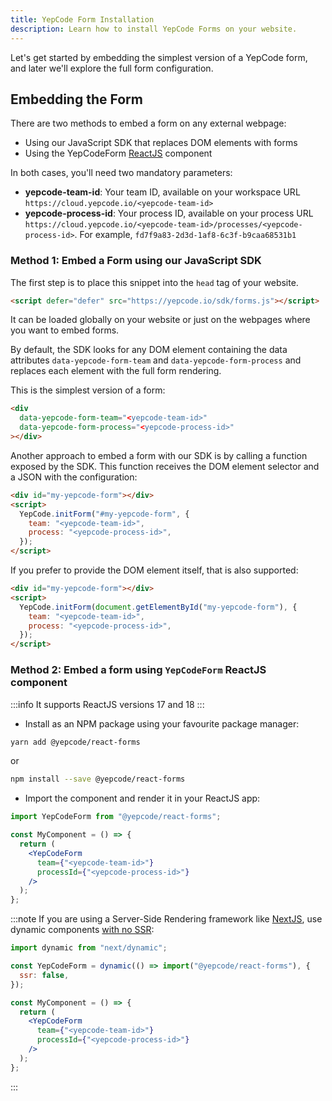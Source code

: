 ```yaml
---
title: YepCode Form Installation
description: Learn how to install YepCode Forms on your website.
---
```



Let's get started by embedding the simplest version of a YepCode form, and later we'll explore the full form configuration.

## Embedding the Form

There are two methods to embed a form on any external webpage:

- Using our JavaScript SDK that replaces DOM elements with forms
- Using the YepCodeForm [ReactJS](https://reactjs.org/) component

In both cases, you'll need two mandatory parameters:

- **yepcode-team-id**: Your team ID, available on your workspace URL `https://cloud.yepcode.io/<yepcode-team-id>`
- **yepcode-process-id**: Your process ID, available on your process URL `https://cloud.yepcode.io/<yepcode-team-id>/processes/<yepcode-process-id>`. For example, `fd7f9a83-2d3d-1af8-6c3f-b9caa68531b1`

### Method 1: Embed a Form using our JavaScript SDK

The first step is to place this snippet into the `head` tag of your website.

```html
<script defer="defer" src="https://yepcode.io/sdk/forms.js"></script>
```

It can be loaded globally on your website or just on the webpages where you want to embed forms.

<Tabs>
  <TabItem
    value="data"
    label="Init forms using data attributes"
  >
By default, the SDK looks for any DOM element containing the data attributes <code>data-yepcode-form-team</code> and <code>data-yepcode-form-process</code> and replaces each element with the full form rendering.

This is the simplest version of a form:

```html
<div
  data-yepcode-form-team="<yepcode-team-id>"
  data-yepcode-form-process="<yepcode-process-id>"
></div>
```

  </TabItem>
  <TabItem
    value="function"
    label="Init forms using YepCode.initForm function"
  >
Another approach to embed a form with our SDK is by calling a function exposed by the SDK. This function receives the DOM element selector and a JSON with the configuration:

```html
<div id="my-yepcode-form"></div>
<script>
  YepCode.initForm("#my-yepcode-form", {
    team: "<yepcode-team-id>",
    process: "<yepcode-process-id>",
  });
</script>
```

If you prefer to provide the DOM element itself, that is also supported:

```html
<div id="my-yepcode-form"></div>
<script>
  YepCode.initForm(document.getElementById("my-yepcode-form"), {
    team: "<yepcode-team-id>",
    process: "<yepcode-process-id>",
  });
</script>
```

  </TabItem>
</Tabs>

### Method 2: Embed a form using `YepCodeForm` ReactJS component

:::info
It supports ReactJS versions 17 and 18
:::

- Install as an NPM package using your favourite package manager:

```sh
yarn add @yepcode/react-forms
```

or

```sh
npm install --save @yepcode/react-forms
```

- Import the component and render it in your ReactJS app:

```jsx
import YepCodeForm from "@yepcode/react-forms";

const MyComponent = () => {
  return (
    <YepCodeForm
      team={"<yepcode-team-id>"}
      processId={"<yepcode-process-id>"}
    />
  );
};
```

:::note
If you are using a Server-Side Rendering framework like [NextJS](https://nextjs.org/), use dynamic components [with no SSR](https://nextjs.org/docs/advanced-features/dynamic-import#with-no-ssr):

```jsx
import dynamic from "next/dynamic";

const YepCodeForm = dynamic(() => import("@yepcode/react-forms"), {
  ssr: false,
});

const MyComponent = () => {
  return (
    <YepCodeForm
      team={"<yepcode-team-id>"}
      processId={"<yepcode-process-id>"}
    />
  );
};
```

:::

